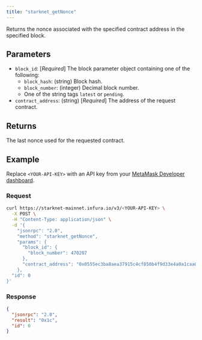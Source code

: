```yaml
---
title: "starknet_getNonce"
---
```



Returns the nonce associated with the specified contract address in the specified block.

## Parameters

- `block_id`: [*Required*] The block parameter object containing one of the following:
  - `block_hash`: (string) Block hash.
  - `block_number`: (integer) Decimal block number.
  - One of the string tags `latest` or `pending`.
- `contract_address`: (string) [*Required*] The address of the request contract.

## Returns

The last nonce used for the requested contract.

## Example

Replace `<YOUR-API-KEY>` with an API key from your [MetaMask Developer dashboard](https://infura.io/dashboard).

### Request

<Tabs>
<TabItem value="curl">

```bash
curl https://starknet-mainnet.infura.io/v3/<YOUR-API-KEY> \
  -X POST \
  -H "Content-Type: application/json" \
  -d '{
    "jsonrpc": "2.0",
    "method": "starknet_getNonce",
    "params": {
      "block_id": {
        "block_number": 470207
      },
      "contract_address": "0x0555ec3ba8aea37915c4cf850b4f9d33e4a0a1caa0ad3953d725860e38fa6e17"
    },
  "id": 0
}'
```

</TabItem>
</Tabs>

### Response

<Tabs>
<TabItem value="JSON">

```json
{
  "jsonrpc": "2.0",
  "result": "0x1c",
  "id": 0
}
```

</TabItem>
</Tabs>

